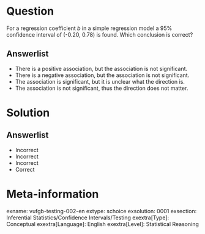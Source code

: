 Question
========
  
For a regression coefficient *b* in a simple regression model a 95% confidence interval of (-0.20, 0.78) is found. Which conclusion is correct?

  
Answerlist
----------
* There is a positive association, but the association is not significant.
* There is a negative association, but the association is not significant.
* The association is significant, but it is unclear what the direction is.
* The association is not significant, thus the direction does not matter.

Solution
========

Answerlist
----------
* Incorrect
* Incorrect
* Incorrect
* Correct

Meta-information
================
exname: vufgb-testing-002-en
extype: schoice
exsolution: 0001
exsection: Inferential Statistics/Confidence Intervals/Testing
exextra[Type]: Conceptual
exextra[Language]: English
exextra[Level]: Statistical Reasoning